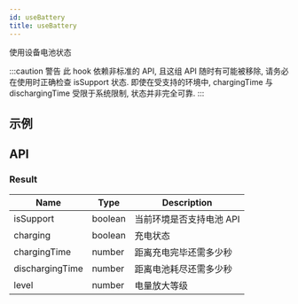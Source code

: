 ```yaml
---
id: useBattery
title: useBattery
---
```



使用设备电池状态

:::caution 警告
此 hook 依赖非标准的 API, 且这组 API 随时有可能被移除, 请务必在使用时正确检查 isSupport 状态.
即使在受支持的环境中, chargingTime 与 dischargingTime 受限于系统限制, 状态并非完全可靠.
:::

## 示例

<UseBatteryDemo />
<CodeBlock className="language-tsx" children={UseBatteryDemoSource} />

## API

### Result

| Name            | Type    | Description              |
| --------------- | ------- | ------------------------ |
| isSupport       | boolean | 当前环境是否支持电池 API |
| charging        | boolean | 充电状态                 |
| chargingTime    | number  | 距离充电完毕还需多少秒   |
| dischargingTime | number  | 距离电池耗尽还需多少秒   |
| level           | number  | 电量放大等级             |
